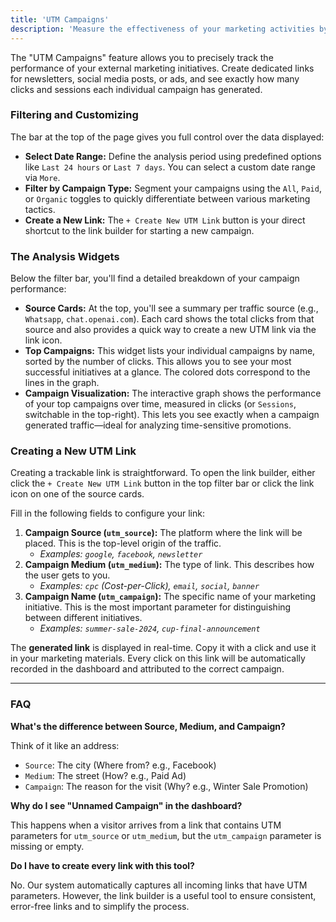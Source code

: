 ```yaml
---
title: 'UTM Campaigns'
description: 'Measure the effectiveness of your marketing activities by creating trackable links and analyzing their performance directly in the Campaigns dashboard.'
---
```


The "UTM Campaigns" feature allows you to precisely track the performance of your external marketing initiatives. Create dedicated links for newsletters, social media posts, or ads, and see exactly how many clicks and sessions each individual campaign has generated.

### Filtering and Customizing

The bar at the top of the page gives you full control over the data displayed:

*   **Select Date Range:** Define the analysis period using predefined options like `Last 24 hours` or `Last 7 days`. You can select a custom date range via `More`.
*   **Filter by Campaign Type:** Segment your campaigns using the `All`, `Paid`, or `Organic` toggles to quickly differentiate between various marketing tactics.
*   **Create a New Link:** The `+ Create New UTM Link` button is your direct shortcut to the link builder for starting a new campaign.

### The Analysis Widgets

Below the filter bar, you'll find a detailed breakdown of your campaign performance:

*   **Source Cards:** At the top, you'll see a summary per traffic source (e.g., `Whatsapp`, `chat.openai.com`). Each card shows the total clicks from that source and also provides a quick way to create a new UTM link via the link icon.
*   **Top Campaigns:** This widget lists your individual campaigns by name, sorted by the number of clicks. This allows you to see your most successful initiatives at a glance. The colored dots correspond to the lines in the graph.
*   **Campaign Visualization:** The interactive graph shows the performance of your top campaigns over time, measured in clicks (or `Sessions`, switchable in the top-right). This lets you see exactly when a campaign generated traffic—ideal for analyzing time-sensitive promotions.

### Creating a New UTM Link

Creating a trackable link is straightforward. To open the link builder, either click the `+ Create New UTM Link` button in the top filter bar or click the link icon on one of the source cards.

Fill in the following fields to configure your link:

1.  **Campaign Source (`utm_source`):** The platform where the link will be placed. This is the top-level origin of the traffic.
    *   *Examples: `google`, `facebook`, `newsletter`*
2.  **Campaign Medium (`utm_medium`):** The type of link. This describes how the user gets to you.
    *   *Examples: `cpc` (Cost-per-Click), `email`, `social`, `banner`*
3.  **Campaign Name (`utm_campaign`):** The specific name of your marketing initiative. This is the most important parameter for distinguishing between different initiatives.
    *   *Examples: `summer-sale-2024`, `cup-final-announcement`*

The **generated link** is displayed in real-time. Copy it with a click and use it in your marketing materials. Every click on this link will be automatically recorded in the dashboard and attributed to the correct campaign.

---

### FAQ

**What's the difference between Source, Medium, and Campaign?**

Think of it like an address:
*   `Source`: The city (Where from? e.g., Facebook)
*   `Medium`: The street (How? e.g., Paid Ad)
*   `Campaign`: The reason for the visit (Why? e.g., Winter Sale Promotion)

**Why do I see "Unnamed Campaign" in the dashboard?**

This happens when a visitor arrives from a link that contains UTM parameters for `utm_source` or `utm_medium`, but the `utm_campaign` parameter is missing or empty.

**Do I have to create every link with this tool?**

No. Our system automatically captures all incoming links that have UTM parameters. However, the link builder is a useful tool to ensure consistent, error-free links and to simplify the process.